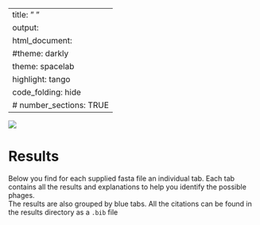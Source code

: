 <style type="text/css">
.main-container {
  max-width: 1000px;
  margin-left: 10%;
  margin-right: 10%;
}
</style>
---
title: "  "
output:
  html_document:
    #theme: darkly
    theme: spacelab
    highlight: tango
    code_folding: hide
    # number_sections: TRUE
---
![](logo.png)

# Results {.tabset .tabset-fade}  

Below you find for each supplied fasta file an individual tab.
Each tab contains all the results and explanations to help you identify the possible phages.  
The results are also grouped by blue tabs.
All the citations can be found in the results directory as a `.bib` file
